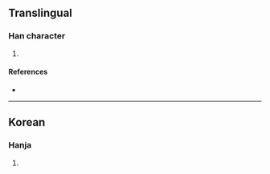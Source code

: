 {{character info/new}}
==Translingual==

===Han character===
{{Han char|rn=5|rad=乙|as=15|sn=16|four=|canj=CSN|ids=⿱鋤乙}}

# {{defn|Han|sort=乙15}}

====References====
* {{Han ref|kx=0085.061|dkj=|dj=|hdz=|uh=3425|ud=13349|bh=|bd=}}

----

==Korean==

===Hanja===
{{ko-hanja|hangeul=설|rv=seol|mr=sŏl|y=sel}}

# {{defn|lang=ko|sort=乙15}}